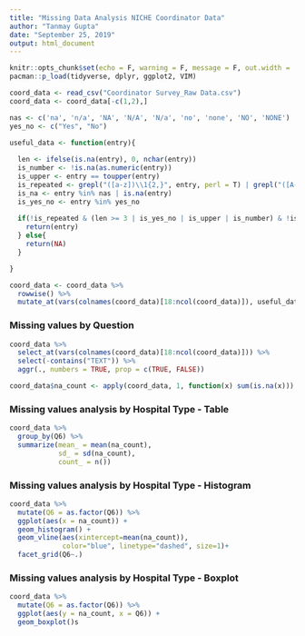 ```yaml
---
title: "Missing Data Analysis NICHE Coordinator Data"
author: "Tanmay Gupta"
date: "September 25, 2019"
output: html_document
---
```


```r
knitr::opts_chunk$set(echo = F, warning = F, message = F, out.width = '80%')
pacman::p_load(tidyverse, dplyr, ggplot2, VIM)
```

```r
coord_data <- read_csv("Coordinator Survey_Raw Data.csv")
coord_data <- coord_data[-c(1,2),]

nas <- c('na', 'n/a', 'NA', 'N/A', 'N/a', 'no', 'none', 'NO', 'NONE')
yes_no <- c("Yes", "No")
```

```r
useful_data <- function(entry){
  
  len <- ifelse(is.na(entry), 0, nchar(entry))
  is_number <- !is.na(as.numeric(entry))
  is_upper <- entry == toupper(entry)
  is_repeated <- grepl("([a-z])\\1{2,}", entry, perl = T) | grepl("([A-Z])\\1{3,}", entry, perl = T)
  is_na <- entry %in% nas | is.na(entry)
  is_yes_no <- entry %in% yes_no
  
  if(!is_repeated & (len >= 3 | is_yes_no | is_upper | is_number) & !is_na){
    return(entry)
  } else{
    return(NA) 
  }

}

coord_data <- coord_data %>% 
  rowwise() %>% 
  mutate_at(vars(colnames(coord_data)[18:ncol(coord_data)]), useful_data)
```

### Missing values by Question

```r
coord_data %>% 
  select_at(vars(colnames(coord_data)[18:ncol(coord_data)])) %>%
  select(-contains("TEXT")) %>% 
  aggr(., numbers = TRUE, prop = c(TRUE, FALSE))
```

```r
coord_data$na_count <- apply(coord_data, 1, function(x) sum(is.na(x)))
```

### Missing values analysis by Hospital Type - Table

```r
coord_data %>% 
  group_by(Q6) %>% 
  summarize(mean_ = mean(na_count),
            sd_ = sd(na_count),
            count_ = n())
```

### Missing values analysis by Hospital Type - Histogram

```r
coord_data %>% 
  mutate(Q6 = as.factor(Q6)) %>% 
  ggplot(aes(x = na_count)) + 
  geom_histogram() +
  geom_vline(aes(xintercept=mean(na_count)),
             color="blue", linetype="dashed", size=1)+
  facet_grid(Q6~.)
```

### Missing values analysis by Hospital Type - Boxplot

```r
coord_data %>% 
  mutate(Q6 = as.factor(Q6)) %>% 
  ggplot(aes(y = na_count, x = Q6)) +
  geom_boxplot()s
```
